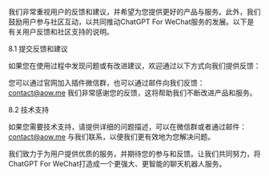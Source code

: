 
我们非常重视用户的反馈和建议，并希望为您提供更好的产品与服务。此外，我们鼓励用户参与社区互动，以共同推动ChatGPT For WeChat服务的发展。以下是有关用户反馈和社区支持的说明。

8.1 提交反馈和建议

如果您在使用过程中发现问题或有改进建议，欢迎通过以下方式向我们提供反馈：

您可以通过官网加入插件微信群，也可以通过邮件向我们反馈：contact@aow.me
我们非常感谢您的反馈，这将帮助我们不断改进产品和服务。

8.2 技术支持

如果您需要技术支持，请提供详细的问题描述，可以在微信群或者通过邮件：contact@aow.me 与我们联系，以便我们更有效地为您解决问题。

我们致力于为用户提供优质的服务，并期待您的参与和反馈。让我们共同努力，将ChatGPT For WeChat打造成一个更强大、更智能的聊天机器人服务。
